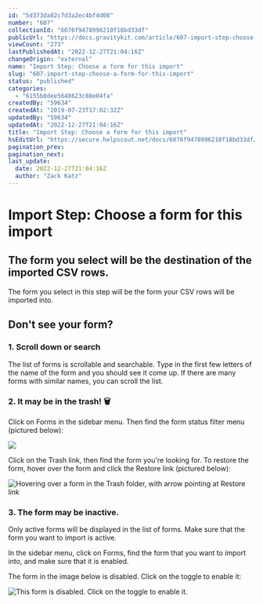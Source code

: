 ```yaml
---
id: "5d373da82c7d3a2ec4bf4d08"
number: "607"
collectionId: "6076f9478996210f18bd33df"
publicUrl: "https://docs.gravitykit.com/article/607-import-step-choose-a-form-for-this-import"
viewCount: "273"
lastPublishedAt: "2022-12-27T21:04:16Z"
changeOrigin: "external"
name: "Import Step: Choose a form for this import"
slug: "607-import-step-choose-a-form-for-this-import"
status: "published"
categories: 
  - "6155b0dee5648623c88e04fa"
createdBy: "59634"
createdAt: "2019-07-23T17:02:32Z"
updatedBy: "59634"
updatedAt: "2022-12-27T21:04:16Z"
title: "Import Step: Choose a form for this import"
hsEditUrl: "https://secure.helpscout.net/docs/6076f9478996210f18bd33df/article/5d373da82c7d3a2ec4bf4d08"
pagination_prev: 
pagination_next: 
last_update:
  date: 2022-12-27T21:04:16Z
  author: "Zack Katz"
---
```


# Import Step: Choose a form for this import

## The form you select will be the destination of the imported CSV rows.

The form you select in this step will be the form your CSV rows will be imported into.

## Don't see your form?

### 1. Scroll down or search

The list of forms is scrollable and searchable. Type in the first few letters of the name of the form and you should see it come up. If there are many forms with similar names, you can scroll the list.

### 2. It may be in the trash! 🗑

Click on Forms in the sidebar menu. Then find the form status filter menu (pictured below):

![](https://i.gravitykit.com/XnHMj9+)

Click on the Trash link, then find the form you're looking for. To restore the form, hover over the form and click the Restore link (pictured below):

![Hovering over a form in the Trash folder, with arrow pointing at Restore link](https://i.gravitykit.com/TkKb9J+)

### 3. The form may be inactive.

Only active forms will be displayed in the list of forms. Make sure that the form you want to import is active.

In the sidebar menu, click on Forms, find the form that you want to import into, and make sure that it is enabled.

The form in the image below is disabled. Click on the toggle to enable it:

![This form is disabled. Click on the toggle to enable it.](https://i.gravitykit.com/VEluOn+)
